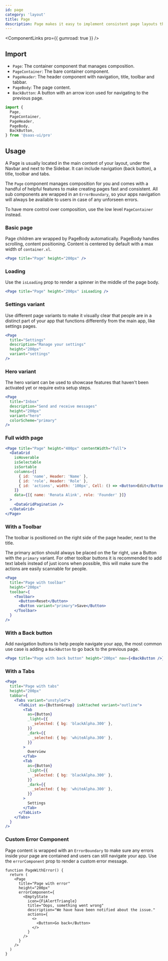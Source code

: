 ```yaml
---
id: page
category: 'layout'
title: Page
description: Page makes it easy to implement consistent page layouts throughout your app.
---
```


<ComponentLinks pro={{ gumroad: true }} />

## Import

- `Page`: The container component that manages composition.
- `PageContainer`: The bare container component.
- `PageHeader`: The header component with navigation, title, toolbar and tabbar.
- `PageBody`: The page content.
- `BackButton`: A button with an arrow icon used for navigating to the previous page.

```ts
import {
  Page,
  PageContainer,
  PageHeader,
  PageBody,
  BackButton,
} from '@saas-ui/pro'
```

## Usage

A Page is usually located in the main content of your layout, under the Navbar and next to the Sidebar.
It can include navigation (back button), a title, toolbar and tabs.

The `Page` component manages composition for you and comes with a handful of helpful features to make creating pages fast and consistent.
All sub components are wrapped in an `ErrorBoundary`, so your apps navigation will always be available to users in case of any unforseen errors.

To have more control over composition, use the low level `PageContainer` instead.

### Basic page

Page children are wrapped by PageBody automatically. PageBody handles scrolling, content positioning. Content is centered by default with a max width of `container.xl`.

```jsx
<Page title="Page" height="200px" />
```

### Loading

Use the `isLoading` prop to render a spinner in the middle of the page body.

```jsx
<Page title="Page" height="200px" isLoading />
```

### Settings variant

Use different page variants to make it visually clear that people are in a distinct part of your app that functions differently from the main app, like settings pages.

```jsx
<Page
  title="Settings"
  description="Manage your settings"
  height="200px"
  variant="settings"
/>
```

### Hero variant

The hero variant can be used to showcase features that haven't been activated yet or require extra setup steps.

```jsx
<Page
  title="Inbox"
  description="Send and receive messages"
  height="200px"
  variant="hero"
  colorScheme="primary"
/>
```

### Full width page

```jsx
<Page title="Page" height="400px" contentWidth="full">
  <DataGrid
    isHoverable
    isSelectable
    isSortable
    columns={[
      { id: 'name', Header: 'Name' },
      { id: 'role', Header: 'Role' },
      { id: 'actions', width: '100px', Cell: () => <Button>Edit</Button> },
    ]}
    data={[{ name: 'Renata Alink', role: 'Founder' }]}
  >
    <DataGridPagination />
  </DataGrid>
</Page>
```

### With a Toolbar

The toolbar is positioned on the right side of the page header, next to the title.

The primary action should always be placed on the far right, use a Button with the `primary` variant.
For other toolbar buttons it is recommended to add text labels instead of just icons when possible, this will make sure the actions are easily scannable for people.

```jsx
<Page
  title="Page with toolbar"
  height="200px"
  toolbar={
    <Toolbar>
      <Button>Reset</Button>
      <Button variant="primary">Save</Button>
    </Toolbar>
  }
/>
```

### With a Back button

Add navigation buttons to help people navigate your app, the most common use case is adding a `BackButton` to go back to the previous page.

```jsx
<Page title="Page with back button" height="200px" nav={<BackButton />} />
```

### With a Tabs

```jsx
<Page
  title="Page with tabs"
  height="200px"
  tabbar={
    <Tabs variant="unstyled">
      <TabList as={ButtonGroup} isAttached variant="outline">
        <Tab
          as={Button}
          _light={{
            _selected: { bg: 'blackAlpha.300' },
          }}
          _dark={{
            _selected: { bg: 'whiteAlpha.300' },
          }}
        >
          Overview
        </Tab>
        <Tab
          as={Button}
          _light={{
            _selected: { bg: 'blackAlpha.300' },
          }}
          _dark={{
            _selected: { bg: 'whiteAlpha.300' },
          }}
        >
          Settings
        </Tab>
      </TabList>
    </Tabs>
  }
/>
```

### Custom Error Component

Page content is wrapped with an `ErrorBoundary` to make sure any errors inside your page are contained and users can still navigate your app.
Use the `errorComponent` prop to render a custom error message.

```tsx
function PageWithError() {
  return (
    <Page
      title="Page with error"
      height="200px"
      errorComponent={
        <EmptyState
          icon={FiAlertTriangle}
          title="Oops, something went wrong"
          description="We have have been notified about the issue."
          actions={
            <>
              <Button>Go back</Button>
            </>
          }
        />
      }
    />
  )
}
```
